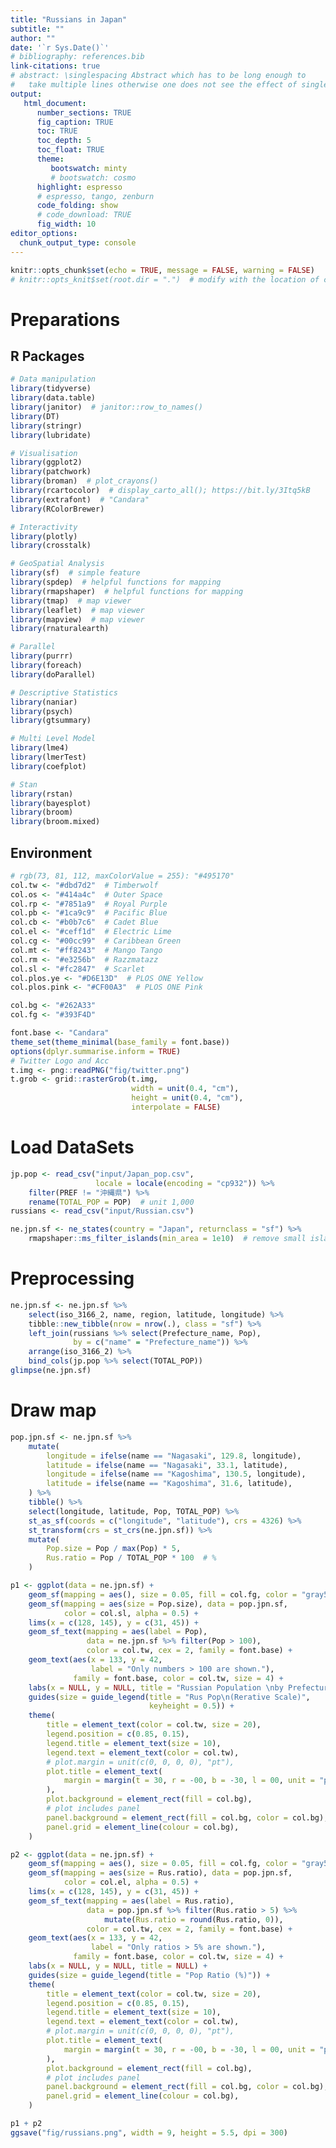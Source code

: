 ```yaml
---
title: "Russians in Japan"
subtitle: ""
author: ""
date: '`r Sys.Date()`'
# bibliography: references.bib
link-citations: true
# abstract: \singlespacing Abstract which has to be long enough to 
#   take multiple lines otherwise one does not see the effect of single-spacing.
output: 
   html_document:
      number_sections: TRUE
      fig_caption: TRUE
      toc: TRUE
      toc_depth: 5
      toc_float: TRUE
      theme:
         bootswatch: minty
         # bootswatch: cosmo
      highlight: espresso
      # espresso, tango, zenburn
      code_folding: show
      # code_download: TRUE
      fig_width: 10
editor_options: 
  chunk_output_type: console
---
```


```r
knitr::opts_chunk$set(echo = TRUE, message = FALSE, warning = FALSE)
# knitr::opts_knit$set(root.dir = ".")  # modify with the location of code
```

# Preparations {.tabset .tabset-fade .tabset-pills}

## R Packages
```r
# Data manipulation
library(tidyverse)
library(data.table)
library(janitor)  # janitor::row_to_names()
library(DT)
library(stringr)
library(lubridate)

# Visualisation
library(ggplot2)
library(patchwork)
library(broman)  # plot_crayons()
library(rcartocolor)  # display_carto_all(); https://bit.ly/3Itq5kB
library(extrafont)  # "Candara"
library(RColorBrewer)

# Interactivity
library(plotly)
library(crosstalk)

# GeoSpatial Analysis
library(sf)  # simple feature
library(spdep)  # helpful functions for mapping
library(rmapshaper)  # helpful functions for mapping
library(tmap)  # map viewer
library(leaflet)  # map viewer
library(mapview)  # map viewer
library(rnaturalearth)

# Parallel
library(purrr)
library(foreach)
library(doParallel)

# Descriptive Statistics
library(naniar)
library(psych)
library(gtsummary)

# Multi Level Model
library(lme4)
library(lmerTest)
library(coefplot)

# Stan
library(rstan)
library(bayesplot)
library(broom)
library(broom.mixed)
```

## Environment
```r
# rgb(73, 81, 112, maxColorValue = 255): "#495170"
col.tw <- "#dbd7d2"  # Timberwolf
col.os <- "#414a4c"  # Outer Space
col.rp <- "#7851a9"  # Royal Purple
col.pb <- "#1ca9c9"  # Pacific Blue
col.cb <- "#b0b7c6"  # Cadet Blue
col.el <- "#ceff1d"  # Electric Lime
col.cg <- "#00cc99"  # Caribbean Green
col.mt <- "#ff8243"  # Mango Tango
col.rm <- "#e3256b"  # Razzmatazz
col.sl <- "#fc2847"  # Scarlet
col.plos.ye <- "#D6E13D"  # PLOS ONE Yellow
col.plos.pink <- "#CF00A3"  # PLOS ONE Pink

col.bg <- "#262A33"
col.fg <- "#393F4D"

font.base <- "Candara"
theme_set(theme_minimal(base_family = font.base))
options(dplyr.summarise.inform = TRUE)
# Twitter Logo and Acc
t.img <- png::readPNG("fig/twitter.png")
t.grob <- grid::rasterGrob(t.img, 
                           width = unit(0.4, "cm"), 
                           height = unit(0.4, "cm"),
                           interpolate = FALSE)
```

# Load DataSets {.tabset .tabset-fade .tabset-pills}
```r
jp.pop <- read_csv("input/Japan_pop.csv", 
                   locale = locale(encoding = "cp932")) %>% 
    filter(PREF != "沖縄県") %>% 
    rename(TOTAL_POP = POP)  # unit 1,000
russians <- read_csv("input/Russian.csv")

ne.jpn.sf <- ne_states(country = "Japan", returnclass = "sf") %>% 
    rmapshaper::ms_filter_islands(min_area = 1e10)  # remove small islands
```

# Preprocessing
```r
ne.jpn.sf <- ne.jpn.sf %>% 
    select(iso_3166_2, name, region, latitude, longitude) %>% 
    tibble::new_tibble(nrow = nrow(.), class = "sf") %>% 
    left_join(russians %>% select(Prefecture_name, Pop), 
              by = c("name" = "Prefecture_name")) %>% 
    arrange(iso_3166_2) %>% 
    bind_cols(jp.pop %>% select(TOTAL_POP))
glimpse(ne.jpn.sf)
```

# Draw map
```r
pop.jpn.sf <- ne.jpn.sf %>% 
    mutate(
        longitude = ifelse(name == "Nagasaki", 129.8, longitude), 
        latitude = ifelse(name == "Nagasaki", 33.1, latitude), 
        longitude = ifelse(name == "Kagoshima", 130.5, longitude), 
        latitude = ifelse(name == "Kagoshima", 31.6, latitude), 
    ) %>% 
    tibble() %>% 
    select(longitude, latitude, Pop, TOTAL_POP) %>% 
    st_as_sf(coords = c("longitude", "latitude"), crs = 4326) %>% 
    st_transform(crs = st_crs(ne.jpn.sf)) %>% 
    mutate(
        Pop.size = Pop / max(Pop) * 5, 
        Rus.ratio = Pop / TOTAL_POP * 100  # %
    )

p1 <- ggplot(data = ne.jpn.sf) + 
    geom_sf(mapping = aes(), size = 0.05, fill = col.fg, color = "gray50") + 
    geom_sf(mapping = aes(size = Pop.size), data = pop.jpn.sf, 
            color = col.sl, alpha = 0.5) + 
    lims(x = c(128, 145), y = c(31, 45)) + 
    geom_sf_text(mapping = aes(label = Pop), 
                 data = ne.jpn.sf %>% filter(Pop > 100), 
                 color = col.tw, cex = 2, family = font.base) + 
    geom_text(aes(x = 133, y = 42, 
                  label = "Only numbers > 100 are shown."), 
              family = font.base, color = col.tw, size = 4) + 
    labs(x = NULL, y = NULL, title = "Russian Population \nby Prefecture") + 
    guides(size = guide_legend(title = "Rus Pop\n(Rerative Scale)", 
                               keyheight = 0.5)) + 
    theme(
        title = element_text(color = col.tw, size = 20), 
        legend.position = c(0.85, 0.15), 
        legend.title = element_text(size = 10), 
        legend.text = element_text(color = col.tw), 
        # plot.margin = unit(c(0, 0, 0, 0), "pt"), 
        plot.title = element_text(
            margin = margin(t = 30, r = -00, b = -30, l = 00, unit = "pt")
        ), 
        plot.background = element_rect(fill = col.bg), 
        # plot includes panel
        panel.background = element_rect(fill = col.bg, color = col.bg), 
        panel.grid = element_line(colour = col.bg), 
    )

p2 <- ggplot(data = ne.jpn.sf) + 
    geom_sf(mapping = aes(), size = 0.05, fill = col.fg, color = "gray50") + 
    geom_sf(mapping = aes(size = Rus.ratio), data = pop.jpn.sf, 
            color = col.el, alpha = 0.5) + 
    lims(x = c(128, 145), y = c(31, 45)) + 
    geom_sf_text(mapping = aes(label = Rus.ratio), 
                 data = pop.jpn.sf %>% filter(Rus.ratio > 5) %>% 
                     mutate(Rus.ratio = round(Rus.ratio, 0)), 
                 color = col.tw, cex = 2, family = font.base) + 
    geom_text(aes(x = 133, y = 42, 
                  label = "Only ratios > 5% are shown."), 
              family = font.base, color = col.tw, size = 4) + 
    labs(x = NULL, y = NULL, title = NULL) + 
    guides(size = guide_legend(title = "Pop Ratio (%)")) + 
    theme(
        title = element_text(color = col.tw, size = 20), 
        legend.position = c(0.85, 0.15), 
        legend.title = element_text(size = 10), 
        legend.text = element_text(color = col.tw), 
        # plot.margin = unit(c(0, 0, 0, 0), "pt"), 
        plot.title = element_text(
            margin = margin(t = 30, r = -00, b = -30, l = 00, unit = "pt")
        ), 
        plot.background = element_rect(fill = col.bg), 
        # plot includes panel
        panel.background = element_rect(fill = col.bg, color = col.bg), 
        panel.grid = element_line(colour = col.bg), 
    )

p1 + p2
ggsave("fig/russians.png", width = 9, height = 5.5, dpi = 300)
```

